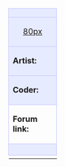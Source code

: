 {| align="left" style="width:100%; font-size:90%; margin:0px; margin-top:10px;" cellpadding="2"
| colspan="2" style="background-color:#e7ebff; border: 1px solid #c7c8fe; text-align: center; font-size:12px" |<strong>{{{title}}}</strong>
|-
| width="80" style="background-color:#e7ebff; border: 1px solid #c7c8fe; text-align: center;"|[[{{{image}}}|80px]]
| style="background-color:#e7ebff; border: 1px solid #c7c8fe; font-size:20px; font-weight:bold; vertical-align:middle; padding-left:1em;"|[{{{file}}} Download]
|-
| style="background-color:#e7ebff; border: 1px solid #c7c8fe; width:60px"|<strong>Artist:</strong>
| style="background-color:#e7ebff; border: 1px solid #c7c8fe;"|{{{artist}}}
|-
| style="background-color:#e7ebff; border: 1px solid #c7c8fe;"|<strong>Coder:</strong>
| style="background-color:#e7ebff; border: 1px solid #c7c8fe;"|{{{coder}}}
|-
| style="background-color:inherit; border: 1px solid #c7c8fe;"|<strong>Forum link:</strong>
| style="background-color:inherit; border: 1px solid #c7c8fe;"|{{{link}}}
|-
| colspan="2" style="background-color:#e7ebff; border: 1px solid #c7c8fe;"|{{{notes}}}
|-
|}